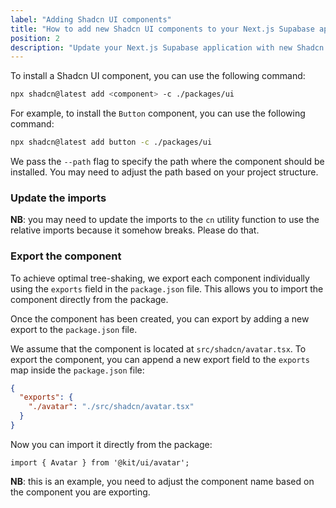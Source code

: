 ```yaml
---
label: "Adding Shadcn UI components"
title: "How to add new Shadcn UI components to your Next.js Supabase application"
position: 2
description: "Update your Next.js Supabase application with new Shadcn UI components"
---
```


To install a Shadcn UI component, you can use the following command:

```bash
npx shadcn@latest add <component> -c ./packages/ui
```

For example, to install the `Button` component, you can use the following command:

```bash
npx shadcn@latest add button -c ./packages/ui
```

We pass the `--path` flag to specify the path where the component should be installed. You may need to adjust the path based on your project structure.

### Update the imports

**NB**: you may need to update the imports to the `cn` utility function to use the relative imports because it somehow breaks. Please do that.

### Export the component

To achieve optimal tree-shaking, we export each component individually using the `exports` field in the `package.json` file. This allows you to import the component directly from the package.

Once the component has been created, you can export by adding a new export to the `package.json` file.

We assume that the component is located at `src/shadcn/avatar.tsx`. To export the component, you can append a new export field to the `exports` map inside the `package.json` file:

```json
{
  "exports": {
    "./avatar": "./src/shadcn/avatar.tsx"
  }
}
```

Now you can import it directly from the package:

```tsx
import { Avatar } from '@kit/ui/avatar';
```

**NB**: this is an example, you need to adjust the component name based on the component you are exporting.